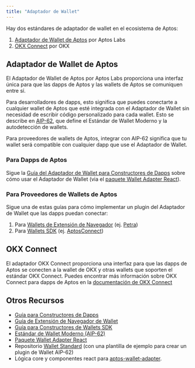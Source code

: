 ```yaml
---
title: "Adaptador de Wallet"
---
```


Hay dos estándares de adaptador de wallet en el ecosistema de Aptos:

1. [Adaptador de Wallet de Aptos](#aptos-wallet-adapter) por Aptos Labs
2. [OKX Connect](#okx-connect) por OKX

## Adaptador de Wallet de Aptos

El Adaptador de Wallet de Aptos por Aptos Labs proporciona una interfaz única para que las dapps
de Aptos y las wallets de Aptos se comuniquen entre sí.

Para desarrolladores de dapps, esto significa que puedes conectarte a cualquier wallet de Aptos que esté
integrada con el Adaptador de Wallet sin necesidad de escribir código personalizado para cada
wallet. Esto se describe en [AIP-62](https://github.com/aptos-foundation/AIPs/blob/main/aips/aip-62.md),
que define el Estándar de Wallet Moderno y la autodetección de wallets.

Para proveedores de wallets de Aptos, integrar con AIP-62 significa que tu wallet será
compatible con cualquier dapp que use el Adaptador de Wallet.

### Para Dapps de Aptos

Sigue la [Guía del Adaptador de Wallet para Constructores de Dapps](../../../../build/sdks/wallet-adapter/dapp) sobre cómo usar el
Adaptador de Wallet (via el [paquete Wallet Adapter React](https://github.com/aptos-labs/aptos-wallet-adapter/tree/main/packages/wallet-adapter-react)).

### Para Proveedores de Wallets de Aptos

Sigue una de estas guías para cómo implementar un plugin del Adaptador de Wallet que
las dapps puedan conectar:

1. Para [Wallets de Extensión de Navegador](../../../../build/sdks/wallet-adapter/browser-extension-wallets) (ej. [Petra](https://chromewebstore.google.com/detail/petra-aptos-wallet/ejjladinnckdgjemekebdpeokbikhfci?hl=en))
2. Para [Wallets SDK](../../../../build/sdks/wallet-adapter/wallets) (ej. [AptosConnect](https://aptosconnect.app))

## OKX Connect

El adaptador OKX Connect proporciona una interfaz para que las dapps de Aptos se conecten a la wallet
de OKX y otras wallets que soporten el estándar OKX Connect. Puedes encontrar
más información sobre OKX Connect para dapps de Aptos en la [documentación de OKX Connect](https://web3.okx.com/build/dev-docs/sdks/app-connect-aptos)

## Otros Recursos

- [Guía para Constructores de Dapps](../../../../build/sdks/wallet-adapter/dapp)
- [Guía de Extensión de Navegador de Wallet](../../../../build/sdks/wallet-adapter/browser-extension-wallets)
- [Guía para Constructores de Wallets SDK](../../../../build/sdks/wallet-adapter/wallets)
- [Estándar de Wallet Moderno (AIP-62)](https://github.com/aptos-foundation/AIPs/blob/1bd0c41971701e54cf35da86c2877e58be61ee38/aips/aip-62.md)
- [Paquete Wallet Adapter React](https://github.com/aptos-labs/aptos-wallet-adapter/tree/main/packages/wallet-adapter-react)
- Repositorio [Wallet Standard](https://github.com/aptos-labs/wallet-standard/tree/main) (con una plantilla de ejemplo para crear un plugin de Wallet AIP-62)
- Lógica core y componentes react para [aptos-wallet-adapter](https://github.com/aptos-labs/aptos-wallet-adapter).
